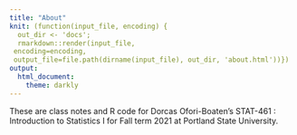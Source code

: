 ```yaml
---
title: "About"
knit: (function(input_file, encoding) {
  out_dir <- 'docs';
  rmarkdown::render(input_file,
 encoding=encoding,
 output_file=file.path(dirname(input_file), out_dir, 'about.html'))})
output:
  html_document:
    theme: darkly
---
```


These are class notes and R code for Dorcas Ofori-Boaten's STAT-461 : Introduction to Statistics I for Fall term 2021 at Portland State University. 